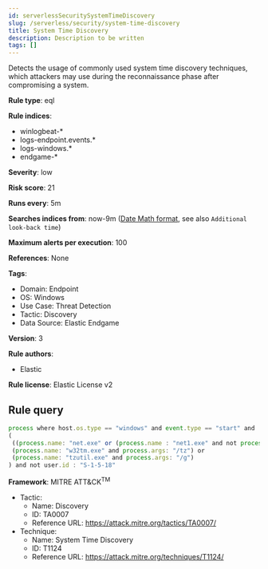 ```yaml
---
id: serverlessSecuritySystemTimeDiscovery
slug: /serverless/security/system-time-discovery
title: System Time Discovery
description: Description to be written
tags: []
---
```


<div id="system-time-discovery"></div>

Detects the usage of commonly used system time discovery techniques, which attackers may use during the reconnaissance phase after compromising a system.

**Rule type**: eql

**Rule indices**: 

* winlogbeat-*
* logs-endpoint.events.*
* logs-windows.*
* endgame-*

**Severity**: low

**Risk score**: 21

**Runs every**: 5m

**Searches indices from**: now-9m ([Date Math format](((ref))/common-options.html#date-math), see also <DocLink id="serverlessSecurityRulesUiCreate" section="set-the-rules-schedule">`Additional look-back time`</DocLink>)

**Maximum alerts per execution**: 100

**References**: None

**Tags**: 

* Domain: Endpoint
* OS: Windows
* Use Case: Threat Detection
* Tactic: Discovery
* Data Source: Elastic Endgame

**Version**: 3

**Rule authors**: 

* Elastic

**Rule license**: Elastic License v2

## Rule query

```js
process where host.os.type == "windows" and event.type == "start" and
(
 ((process.name: "net.exe" or (process.name : "net1.exe" and not process.parent.name : "net.exe")) and process.args : "time") or 
 (process.name: "w32tm.exe" and process.args: "/tz") or 
 (process.name: "tzutil.exe" and process.args: "/g")
) and not user.id : "S-1-5-18"

```

**Framework**: MITRE ATT&CK<sup>TM</sup>

* Tactic:
    * Name: Discovery
    * ID: TA0007
    * Reference URL: https://attack.mitre.org/tactics/TA0007/
* Technique:
    * Name: System Time Discovery
    * ID: T1124
    * Reference URL: https://attack.mitre.org/techniques/T1124/

